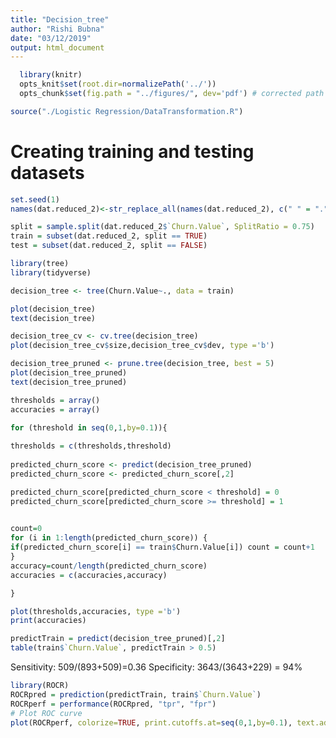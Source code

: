 ```yaml
---
title: "Decision_tree"
author: "Rishi Bubna"
date: "03/12/2019"
output: html_document
---
```


```r
  library(knitr)
  opts_knit$set(root.dir=normalizePath('../'))
  opts_chunk$set(fig.path = "../figures/", dev='pdf') # corrected path and added dev
```

```r
source("./Logistic Regression/DataTransformation.R")
```

# Creating training and testing datasets

```r

set.seed(1)
names(dat.reduced_2)<-str_replace_all(names(dat.reduced_2), c(" " = "." ))

split = sample.split(dat.reduced_2$`Churn.Value`, SplitRatio = 0.75)
train = subset(dat.reduced_2, split == TRUE)
test = subset(dat.reduced_2, split == FALSE)
```


```r
library(tree)
library(tidyverse)

```

```r
decision_tree <- tree(Churn.Value~., data = train)
```

```r
plot(decision_tree)
text(decision_tree)
```

```r
decision_tree_cv <- cv.tree(decision_tree)
plot(decision_tree_cv$size,decision_tree_cv$dev, type ='b')
```

```r
decision_tree_pruned <- prune.tree(decision_tree, best = 5)
plot(decision_tree_pruned)
text(decision_tree_pruned)
```

```r
thresholds = array() 
accuracies = array() 

for (threshold in seq(0,1,by=0.1)){
  
thresholds = c(thresholds,threshold)
  
predicted_churn_score <- predict(decision_tree_pruned)
predicted_churn_score <- predicted_churn_score[,2]

predicted_churn_score[predicted_churn_score < threshold] = 0
predicted_churn_score[predicted_churn_score >= threshold] = 1
  

count=0
for (i in 1:length(predicted_churn_score)) {
if(predicted_churn_score[i] == train$Churn.Value[i]) count = count+1
}
accuracy=count/length(predicted_churn_score)
accuracies = c(accuracies,accuracy)

}

plot(thresholds,accuracies, type ='b')
print(accuracies)
```

```r
predictTrain = predict(decision_tree_pruned)[,2]
table(train$`Churn.Value`, predictTrain > 0.5)
```

Sensitivity: 509/(893+509)=0.36
Specificity: 3643/(3643+229) = 94%

```r
library(ROCR)
ROCRpred = prediction(predictTrain, train$`Churn.Value`)
ROCRperf = performance(ROCRpred, "tpr", "fpr")
# Plot ROC curve
plot(ROCRperf, colorize=TRUE, print.cutoffs.at=seq(0,1,by=0.1), text.adj=c(-0.2,1.7))
```

